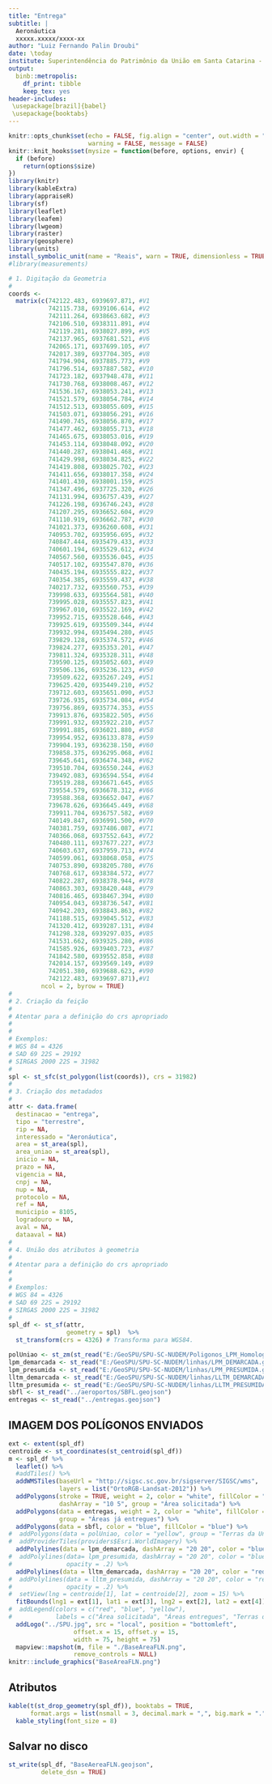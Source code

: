 ```yaml
---
title: "Entrega"
subtitle: |
  Aeronáutica  
  xxxxx.xxxxx/xxxx-xx    
author: "Luiz Fernando Palin Droubi"
date: \today
institute: Superintendência do Patrimônio da União em Santa Catarina - SPU/SC
output: 
  binb::metropolis:
    df_print: tibble
    keep_tex: yes
header-includes:
 \usepackage[brazil]{babel}
 \usepackage{booktabs}
---
```


```r
knitr::opts_chunk$set(echo = FALSE, fig.align = "center", out.width = "100%", 
                      warning = FALSE, message = FALSE)
knitr::knit_hooks$set(mysize = function(before, options, envir) {
  if (before) 
    return(options$size)
})
library(knitr)
library(kableExtra)
library(appraiseR)
library(sf)
library(leaflet)
library(leafem)
library(lwgeom)
library(raster)
library(geosphere)
library(units)
install_symbolic_unit(name = "Reais", warn = TRUE, dimensionless = TRUE)
#library(measurements)
```

```r
# 1. Digitação da Geometria
#  
coords <- 
  matrix(c(742122.483, 6939697.871, #V1
           742115.738, 6939106.614, #V2
           742111.264, 6938663.682, #V3
           742106.510, 6938311.891, #V4
           742119.281, 6938027.899, #V5
           742137.965, 6937681.521, #V6
           742065.171, 6937699.105, #V7
           742017.389, 6937704.305, #V8
           741794.904, 6937885.773, #V9
           741796.514, 6937887.582, #V10
           741723.182, 6937948.478, #V11
           741730.768, 6938008.467, #V12
           741536.167, 6938053.241, #V13
           741521.579, 6938054.784, #V14
           741512.513, 6938055.609, #V15
           741503.071, 6938056.291, #V16
           741490.745, 6938056.870, #V17
           741477.462, 6938055.713, #V18
           741465.675, 6938053.016, #V19
           741453.114, 6938048.092, #V20  
           741440.287, 6938041.468, #V21
           741429.998, 6938034.825, #V22
           741419.808, 6938025.702, #V23
           741411.656, 6938017.358, #V24
           741401.430, 6938001.159, #V25
           741347.496, 6937725.320, #V26
           741131.994, 6936757.439, #V27
           741226.198, 6936746.243, #V28
           741207.295, 6936652.604, #V29
           741110.919, 6936662.787, #V30
           741021.373, 6936260.608, #V31
           740953.702, 6935956.695, #V32
           740847.444, 6935479.433, #V33
           740601.194, 6935529.612, #V34
           740567.560, 6935536.045, #V35
           740517.102, 6935547.870, #V36
           740435.194, 6935555.822, #V37
           740354.385, 6935559.437, #V38
           740217.732, 6935560.753, #V39
           739998.633, 6935564.581, #V40 
           739995.028, 6935557.823, #V41 
           739967.010, 6935522.169, #V42 
           739952.715, 6935528.646, #V43 
           739925.619, 6935509.344, #V44 
           739932.994, 6935494.280, #V45
           739829.128, 6935374.572, #V46
           739824.277, 6935353.201, #V47
           739811.324, 6935328.311, #V48
           739590.125, 6935052.603, #V49
           739506.136, 6935236.123, #V50
           739509.622, 6935267.249, #V51
           739625.420, 6935449.210, #V52
           739712.603, 6935651.090, #V53
           739726.935, 6935734.084, #V54
           739756.869, 6935774.353, #V55
           739913.876, 6935822.505, #V56
           739991.932, 6935922.210, #V57
           739991.885, 6936021.880, #V58
           739954.952, 6936133.878, #V59
           739904.193, 6936238.150, #V60
           739858.375, 6936295.068, #V61
           739645.641, 6936474.348, #V62
           739510.704, 6936550.244, #V63
           739492.083, 6936594.554, #V64
           739519.288, 6936671.645, #V65  
           739554.579, 6936678.312, #V66
           739588.368, 6936652.047, #V67
           739678.626, 6936645.449, #V68
           739911.704, 6936757.582, #V69
           740149.847, 6936991.500, #V70
           740381.759, 6937486.087, #V71
           740366.068, 6937552.643, #V72
           740480.111, 6937677.227, #V73
           740603.637, 6937959.713, #V74
           740599.061, 6938068.058, #V75
           740753.890, 6938205.780, #V76
           740768.617, 6938384.572, #V77
           740822.287, 6938378.944, #V78
           740863.303, 6938420.448, #V79
           740816.465, 6938467.394, #V80
           740954.043, 6938736.547, #V81
           740942.203, 6938843.863, #V82
           741188.515, 6939045.512, #V83
           741320.412, 6939287.131, #V84
           741298.328, 6939297.035, #V85 
           741531.662, 6939325.280, #V86 
           741585.926, 6939403.723, #V87 
           741842.580, 6939552.858, #V88 
           742014.157, 6939569.149, #V89 
           742051.380, 6939688.623, #V90
           742122.483, 6939697.871),#V1
         ncol = 2, byrow = TRUE)
#
# 2. Criação da feição  
#
# Atentar para a definição do crs apropriado
# 
#
# Exemplos:
# WGS 84 = 4326
# SAD 69 22S = 29192
# SIRGAS 2000 22S = 31982
#
spl <- st_sfc(st_polygon(list(coords)), crs = 31982)
#
# 3. Criação dos metadados  
#
attr <- data.frame(
  destinacao = "entrega",
  tipo = "terrestre",
  rip = NA,
  interessado = "Aeronáutica",
  area = st_area(spl),
  area_uniao = st_area(spl),
  inicio = NA,
  prazo = NA,
  vigencia = NA,
  cnpj = NA,
  nup = NA,
  protocolo = NA,
  ref = NA,
  municipio = 8105,
  logradouro = NA,
  aval = NA,
  dataaval = NA)
#
# 4. União dos atributos à geometria
#
# Atentar para a definição do crs apropriado
# 
#
# Exemplos:
# WGS 84 = 4326
# SAD 69 22S = 29192
# SIRGAS 2000 22S = 31982
#
spl_df <- st_sf(attr,
                geometry = spl)  %>% 
  st_transform(crs = 4326) # Transforma para WGS84.
```

```r
polUniao <- st_zm(st_read("E:/GeoSPU/SPU-SC-NUDEM/Poligonos_LPM_Homologada.geojson"))
lpm_demarcada <- st_read("E:/GeoSPU/SPU-SC-NUDEM/linhas/LPM_DEMARCADA.geojson")
lpm_presumida <- st_read("E:/GeoSPU/SPU-SC-NUDEM/linhas/LPM_PRESUMIDA.geojson")
lltm_demarcada <- st_read("E:/GeoSPU/SPU-SC-NUDEM/linhas/LLTM_DEMARCADA.geojson")
lltm_presumida <- st_read("E:/GeoSPU/SPU-SC-NUDEM/linhas/LLTM_PRESUMIDA.geojson")
sbfl <- st_read("../aeroportos/SBFL.geojson")
entregas <- st_read("../entregas.geojson")
```

## IMAGEM DOS POLÍGONOS ENVIADOS

```r
ext <- extent(spl_df)
centroide <- st_coordinates(st_centroid(spl_df))
m <- spl_df %>%
  leaflet() %>%
  #addTiles() %>%
  addWMSTiles(baseUrl = "http://sigsc.sc.gov.br/sigserver/SIGSC/wms", 
              layers = list("OrtoRGB-Landsat-2012")) %>%
  addPolygons(stroke = TRUE, weight = 2, color = "white", fillColor = "red",
              dashArray = "10 5", group = "Área solicitada") %>%
  addPolygons(data = entregas, weight = 2, color = "white", fillColor = "blue",
              group = "Áreas já entregues") %>% 
  addPolygons(data = sbfl, color = "blue", fillColor = "blue") %>% 
#  addPolygons(data = polUniao, color = "yellow", group = "Terras da União") %>% 
#  addProviderTiles(providers$Esri.WorldImagery) %>%
  addPolylines(data = lpm_demarcada, dashArray = "20 20", color = "blue") %>% 
#  addPolylines(data= lpm_presumida, dashArray = "20 20", color = "blue", 
#               opacity = .2) %>% 
  addPolylines(data = lltm_demarcada, dashArray = "20 20", color = "red") %>% 
#  addPolylines(data = lltm_presumida, dashArray = "20 20", color = "red", 
#               opacity = .2) %>% 
#  setView(lng = centroide[1], lat = centroide[2], zoom = 15) %>% 
  fitBounds(lng1 = ext[1], lat1 = ext[3], lng2 = ext[2], lat2 = ext[4]) %>% 
#  addLegend(colors = c("red", "blue", "yellow"), 
#            labels = c("Área solicitada", "Áreas entregues", "Terras da União")) %>% 
  addLogo("../SPU.jpg", src = "local", position = "bottomleft", 
                  offset.x = 15, offset.y = 15, 
                  width = 75, height = 75)
  mapview::mapshot(m, file = "./BaseAreaFLN.png", 
                  remove_controls = NULL)
knitr::include_graphics("BaseAreaFLN.png")
```

## Atributos

```r
kable(t(st_drop_geometry(spl_df)), booktabs = TRUE, 
      format.args = list(nsmall = 3, decimal.mark = ",", big.mark = "."))%>%
  kable_styling(font_size = 8)
```


## Salvar no disco

```r
st_write(spl_df, "BaseAereaFLN.geojson", 
         delete_dsn = TRUE)
```
